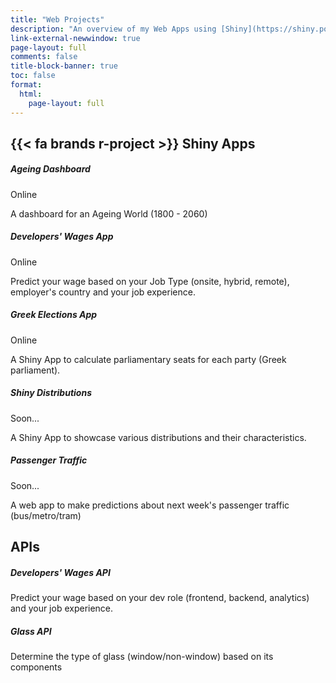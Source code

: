 ```yaml
---
title: "Web Projects"
description: "An overview of my Web Apps using [Shiny](https://shiny.posit.co/). Most of them are hosted on [shinyapps.io](https://www.shinyapps.io/) and soon some of them are going to be running on the browser using [Shinylive](https://github.com/posit-dev/shinylive). I have also developed several APIs for some of my models using [plumber](https://www.rplumber.io/) and Docker."
link-external-newwindow: true
page-layout: full
comments: false
title-block-banner: true
toc: false
format: 
  html:
    page-layout: full
---
```


## {{< fa brands r-project >}} Shiny Apps


```{=html}
<div class= "cards-wrapper"> 
  <div class="card border-dark" id="sa1">
    <div class="card-body">
      <h5 class="card-title">Ageing Dashboard</h5>
      <div class="d-flex justify-content-center mb-2">
        <span class="badge rounded-pill bg-primary">Online</span>
      </div>
      <p class="card-text">A dashboard for an Ageing World (1800 - 2060)</p>
    </div>
    <div class="sh-card-footer text-center">
      <a class="btn btn-outline-dark" href="https://stesiam.shinyapps.io/AgeingDashboard" role="button">
        <i class="fa-solid fa-globe"></i></a>
      <a class="btn btn-outline-dark" href="https://github.com/stesiam/AgeingDashboard" role="button">
        <i class="fa-brands fa-github"></i></a>
    </div>
  </div>

  <div class="card border-dark" id="sa5">
    <div class="card-body">
      <h5 class="card-title">Developers' Wages App️</h5>
      <div class="d-flex justify-content-center mb-2">
        <span class="badge rounded-pill bg-primary">Online</span>
      </div>
      <p class="card-text">Predict your wage based on your Job Type (onsite, hybrid, remote), employer's country and your job experience.</p>
    </div>
    <div class="sh-card-footer text-center">
      <a class="btn btn-outline-dark" href="https://stesiam.shinyapps.io/Dev-Wages-App/" role="button">
        <i class="fa-solid fa-globe"></i></a>
      <a class="btn btn-outline-dark" href="https://github.com/stesiam/Dev-Wages-App" role="button">
        <i class="fa-brands fa-github"></i></a>
    </div>
  </div>

  <div class="card border-dark" id="sa4">
    <div class="card-body">
      <h5 class="card-title">Greek Elections App</h5>
      <div class="d-flex justify-content-center mb-2">
        <span class="badge rounded-pill bg-primary">Online</span>
      </div>
      <p class="card-text">A Shiny App to calculate parliamentary seats for each party (Greek parliament).</p>
    </div>
    <div class="sh-card-footer text-center">
      <a class="btn btn-outline-dark" href="https://stesiam.shinyapps.io/Greek-Elections-App/" role="button">
        <i class="fa-solid fa-globe"></i></a>
      <a class="btn btn-outline-dark" href="https://github.com/stesiam/Greek-Elections-App" role="button">
        <i class="fa-brands fa-github"></i></a>
    </div>
  </div>

  <div class="card border-dark" id="sa2">
    <div class="card-body">
      <h5 class="card-title">Shiny Distributions</h5>
      <div class="d-flex justify-content-center mb-2">
        <span class="badge rounded-pill bg-black">Soon...</span>
      </div>
      <p class="card-text">A Shiny App to showcase various distributions and their characteristics.</p>
    </div>
    <div class="sh-card-footer text-center">
      <a class="btn btn-outline-dark" href="https://stesiam.shinyapps.io/Shiny-Distributions/" role="button">
        <i class="fa-solid fa-globe"></i></a>
      <a class="btn btn-outline-dark" href="https://github.com/stesiam/ShinyDistributions" role="button">
        <i class="fa-brands fa-github"></i></a>
    </div>
  </div>

  <div class="card border-dark" id="sa3">
    <div class="card-body">
      <h5 class="card-title">Passenger Traffic</h5>
      <div class="d-flex justify-content-center mb-2">
        <span class="badge rounded-pill bg-black">Soon...</span>
      </div>
      <p class="card-text">A web app to make predictions about next week's passenger traffic (bus/metro/tram)</p>
    </div>
    <div class="sh-card-footer text-center">
      <a class="btn btn-outline-dark" href="" role="button">
        <i class="fa-solid fa-globe"></i></a>
      <a class="btn btn-outline-dark" href="" role="button">
        <i class="fa-brands fa-github"></i></a>
    </div>
  </div>
</div>
```

## APIs

```{=html}
<div class= "cards-wrapper">
<div class="card border-dark">
    <div class="card-body">
      <h5 class="card-title">Developers' Wages API</h5>
      <p class="card-text">Predict your wage based on your dev role (frontend, backend, analytics) and your job experience.</p>
    </div>
    <div class="sh-card-footer text-center">
     <a class="btn btn-outline-dark" href="https://github.com/stesiam/Dev-Wages-Api" role="button"><i class="fa-brands fa-github"></i></a>
    </div>
</div>
<div class="card border-dark">
    <div class="card-body">
      <h5 class="card-title">Glass API</h5>
      <p class="card-text">Determine the type of glass (window/non-window) based on its components</p>
    </div>
    <div class="sh-card-footer text-center">
     <a class="btn btn-outline-dark" href="https://github.com/stesiam/GlassAPI" role="button"><i class="fa-brands fa-github"></i></a>
    </div>
</div>
</div>
```